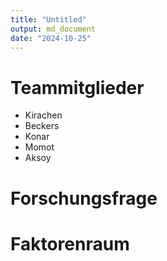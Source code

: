 ```yaml
---
title: "Untitled"
output: md_document
date: "2024-10-25"
---
```


# Teammitglieder 
* Kirachen 
* Beckers 
* Konar
* Momot
* Aksoy

# Forschungsfrage
# Faktorenraum